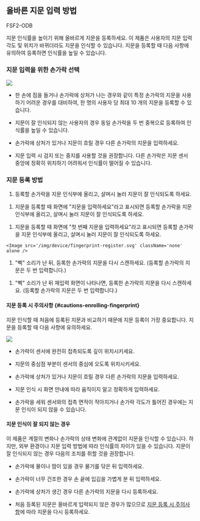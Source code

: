 ## 올바른 지문 입력 방법

<Include product='facestation_f2'>

<p className="deviceonly">FSF2-ODB</p>

</Include>

지문 인식률을 높이기 위해 올바르게 지문을 등록하세요. 이 제품은 사용자의 지문 입력 각도 및 위치가 바뀌더라도 지문을 인식할 수 있습니다. 지문을 등록할 때 다음 사항에 유의하여 등록하면 인식률을 높일 수 있습니다.

### 지문 입력을 위한 손가락 선택

<Image src='/img/device/fingerprint-selection.svg' className='none' alone />

* 한 손에 짐을 들거나 손가락에 상처가 나는 경우와 같이 특정 손가락의 지문을 사용하기 어려운 경우를 대비하여, 한 명의 사용자 당 최대 10 개의 지문을 등록할 수 있습니다.

* 지문이 잘 인식되지 않는 사용자의 경우 동일 손가락을 두 번 중복으로 등록하여 인식률을 높일 수 있습니다.

* 손가락에 상처가 있거나 지문이 흐릴 경우 다른 손가락의 지문을 입력하세요.

* 지문 입력 시 검지 또는 중지를 사용할 것을 권장합니다. 다른 손가락은 지문 센서 중앙에 정확히 위치하기 어려워서 인식률이 떨어질 수 있습니다.	

### 지문 등록 방법

<Include product='bioentry_r2,bioentry_w2,bioentry_p2'>

1. 등록할 손가락을 지문 인식부에 올리고, 살며시 눌러 지문이 잘 인식되도록 하세요.

</Include>

<Include product='x-station_2,biostation_l2,biostation_2,biostation_a2,biolite_n2,facestation_f2'>

1. 지문을 등록할 때 화면에 "지문을 입력하세요"라고 표시되면 등록할 손가락을 지문 인식부에 올리고, 살며시 눌러 지문이 잘 인식되도록 하세요.

</Include>

<Include product='biostation_2a'>

1. 지문을 등록할 때 화면에 "첫 번째 지문을 입력하세요"라고 표시되면 등록할 손가락을 지문 인식부에 올리고, 살며시 눌러 지문이 잘 인식되도록 하세요.

</Include>

    <Image src='/img/device/fingerprint-register.svg' className='none' alone />

<Include product='bioentry_r2,bioentry_w2,bioentry_p2'>

1. "삑" 소리가 난 뒤, 등록한 손가락의 지문을 다시 스캔하세요. (등록할 손가락의 지문은 두 번 입력합니다.)

</Include>

<Include product='x-station_2,biostation_l2,biostation_2,biostation_a2,biolite_n2,facestation_f2,biostation_2a'>

1. "삑" 소리가 난 뒤 재입력 화면이 나타나면, 등록한 손가락의 지문을 다시 스캔하세요. (등록할 손가락의 지문은 두 번 입력합니다.)

</Include>

#### 지문 등록 시 주의사항 {#cautions-enrolling-fingerprint}

지문 인식할 때 처음에 등록된 지문과 비교하기 때문에 지문 등록이 가장 중요합니다. 지문을 등록할 때 다음 사항에 유의하세요.

<Image src='/img/device/fingerprint-authentication.svg' className='none' />

* 손가락이 센서에 완전히 접촉되도록 깊이 위치시키세요.

* 지문의 중심점 부분이 센서의 중심에 오도록 위치시키세요.

* 손가락에 상처가 있거나 지문이 흐릴 경우 다른 손가락의 지문을 입력하세요.

* 지문 인식 시 화면 안내에 따라 움직이지 말고 정확하게 입력하세요.

* 손가락을 세워 센서와의 접촉 면적이 작아지거나 손가락 각도가 틀어진 경우에는 지문 인식이 되지 않을 수 있습니다.

#### 지문 인식이 잘 되지 않는 경우

이 제품은 계절의 변화나 손가락의 상태 변화에 관계없이 지문을 인식할 수 있습니다. 하지만, 외부 환경이나 지문 입력 방법에 따라 인식률의 차이가 있을 수 있습니다. 지문이 잘 인식되지 않는 경우 다음의 조치를 취할 것을 권장합니다.

* 손가락에 물이나 땀이 있을 경우 물기를 닦은 뒤 입력하세요.

* 손가락이 너무 건조한 경우 손 끝에 입김을 가볍게 분 뒤 입력하세요.

* 손가락에 상처가 생긴 경우 다른 손가락의 지문을 다시 등록하세요.

* 처음 등록된 지문은 올바르게 입력되지 않은 경우가 많으므로 [지문 등록 시 주의사항](#cautions-enrolling-fingerprint)에 따라 지문을 다시 등록하세요.